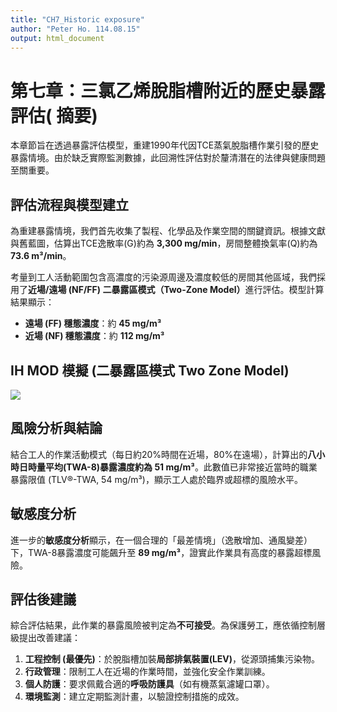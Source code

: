 ```yaml
---
title: "CH7_Historic exposure"
author: "Peter Ho. 114.08.15"
output: html_document
---
```


# **第七章：三氯乙烯脫脂槽附近的歷史暴露評估( 摘要)**

本章節旨在透過暴露評估模型，重建1990年代因TCE蒸氣脫脂槽作業引發的歷史暴露情境。由於缺乏實際監測數據，此回溯性評估對於釐清潛在的法律與健康問題至關重要。

## **評估流程與模型建立**

為重建暴露情境，我們首先收集了製程、化學品及作業空間的關鍵資訊。根據文獻與舊藍圖，估算出TCE逸散率(G)約為 **3,300 mg/min**，房間整體換氣率(Q)約為 **73.6 m³/min**。

考量到工人活動範圍包含高濃度的污染源周邊及濃度較低的房間其他區域，我們採用了**近場/遠場 (NF/FF) 二暴露區模式（Two-Zone Model）**進行評估。模型計算結果顯示：

-   **遠場 (FF) 穩態濃度**：約 **45 mg/m³**\
-   **近場 (NF) 穩態濃度**：約 **112 mg/m³**

## IH MOD 模擬 (二暴露區模式 Two Zone Model)

![](info/images/CH7.png)

## **風險分析與結論**

結合工人的作業活動模式（每日約20%時間在近場，80%在遠場），計算出的**八小時日時量平均(TWA-8)暴露濃度約為 51 mg/m³**。此數值已非常接近當時的職業暴露限值 (TLV®-TWA, 54 mg/m³)，顯示工人處於臨界或超標的風險水平。

## **敏感度分析**

進一步的**敏感度分析**顯示，在一個合理的「最差情境」（逸散增加、通風變差）下，TWA-8暴露濃度可能飆升至 **89 mg/m³**，證實此作業具有高度的暴露超標風險。

## **評估後建議**

綜合評估結果，此作業的暴露風險被判定為**不可接受**。為保護勞工，應依循控制層級提出改善建議：

1.  **工程控制 (最優先)**：於脫脂槽加裝**局部排氣裝置(LEV)**，從源頭捕集污染物。\
2.  **行政管理**：限制工人在近場的作業時間，並強化安全作業訓練。\
3.  **個人防護**：要求佩戴合適的**呼吸防護具**（如有機蒸氣濾罐口罩）。\
4.  **環境監測**：建立定期監測計畫，以驗證控制措施的成效。
